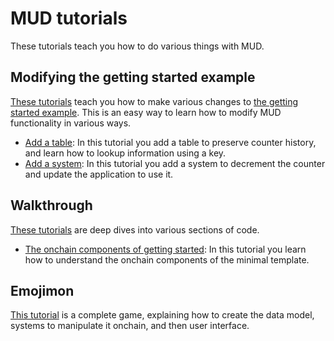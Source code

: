 # MUD tutorials

These tutorials teach you how to do various things with MUD.

## Modifying the getting started example

[These tutorials](tutorials/minimal) teach you how to make various changes to [the getting started example](https://github.com/latticexyz/mud/tree/main/examples/minimal).
This is an easy way to learn how to modify MUD functionality in various ways.

- [Add a table](tutorials/minimal/add-table):
  In this tutorial you add a table to preserve counter history, and learn how to lookup information using a key.
- [Add a system](tutorials/minimal/add-system):
  In this tutorial you add a system to decrement the counter and update the application to use it.

## Walkthrough

[These tutorials](tutorials/walkthrough) are deep dives into various sections of code.

- [The onchain components of getting started](tutorials/walkthrough/onchain):
  In this tutorial you learn how to understand the onchain components of the minimal template.

## Emojimon

[This tutorial](tutorials/emojimon) is a complete game, explaining how to create the data model, systems to manipulate it onchain, and then user interface.
